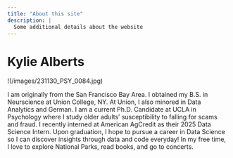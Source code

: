 ```yaml
---
title: "About this site"
description: |
  Some additional details about the website
---
```



# Kylie Alberts 

!(/images/231130_PSY_0084.jpg)

I am originally from the San Francisco Bay Area. I obtained my B.S. in Neurscience at Union College, NY. At Union, I also minored in Data Analytics and German. I am a current Ph.D. Candidate at UCLA in Psychology where I study older adults' susceptibility to falling for scams and fraud. I recently interned at American AgCredit as their 2025 Data Science Intern. Upon graduation, I hope to pursue a career in Data Science so I can discover insights through data and code everyday! In my free time, I love to explore National Parks, read books, and go to concerts. 
